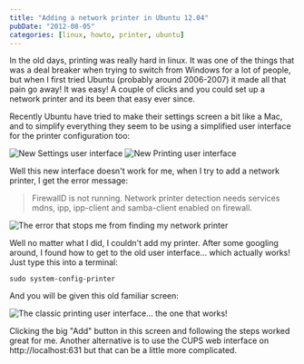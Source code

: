 ```yaml
---
title: "Adding a network printer in Ubuntu 12.04"
pubDate: "2012-08-05"
categories: [linux, howto, printer, ubuntu]
---
```



In the old days, printing was really hard in linux. It was one of the things
that was a deal breaker when trying to switch from Windows for a lot of people,
but when I first tried Ubuntu (probably around 2006-2007) it made all that pain
go away! It was easy! A couple of clicks and you could set up a network printer
and its been that easy ever since.

Recently Ubuntu have tried to make their settings screen a bit like a Mac, and
to simplify everything they seem to be using a simplified user interface for the
printer configuration too:

<Img
  originalAspectRatio
  src="blog/xxs810gsgmixsm53msb4.jpg"
  alt="New Settings user interface"
/>
<Img
  originalAspectRatio
  src="blog/lfj2w46da2gnjbwwypfy.jpg"
  alt="New Printing user interface"
/>

Well this new interface doesn't work for me, when I try to add a network
printer, I get the error message:

> FirewallD is not running. Network printer detection needs services mdns, ipp, ipp-client and samba-client enabled on firewall.

<Img
  originalAspectRatio
  src="blog/eonvsdarvf6svwikqg7i.jpg"
  alt="The error that stops me from finding my network printer"
/>

Well no matter what I did, I couldn't add my printer. After some googling
around, I found how to get to the old user interface... which actually works!
Just type this into a terminal:

```
sudo system-config-printer
```

And you will be given this old familiar screen:

<Img
  originalAspectRatio
  src="blog/lfj2w46da2gnjbwwypfy.jpg"
  alt="The classic printing user interface... the one that works!"
/>

Clicking the big "Add" button in this screen and following the steps worked
great for me. Another alternative is to use the CUPS web interface on
http://localhost:631 but that can be a little more complicated.
